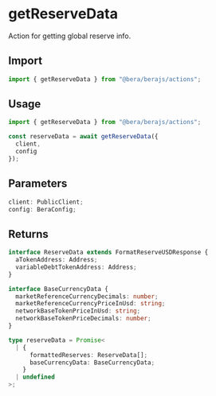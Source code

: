 # getReserveData

Action for getting global reserve info.

## Import

```ts
import { getReserveData } from "@bera/berajs/actions";
```

## Usage

```ts
import { getReserveData } from "@bera/berajs/actions";

const reserveData = await getReserveData({
  client,
  config
});
```

## Parameters

```ts
client: PublicClient;
config: BeraConfig;
```

## Returns

```ts
interface ReserveData extends FormatReserveUSDResponse {
  aTokenAddress: Address;
  variableDebtTokenAddress: Address;
}

interface BaseCurrencyData {
  marketReferenceCurrencyDecimals: number;
  marketReferenceCurrencyPriceInUsd: string;
  networkBaseTokenPriceInUsd: string;
  networkBaseTokenPriceDecimals: number;
}

type reserveData = Promise<
  | {
      formattedReserves: ReserveData[];
      baseCurrencyData: BaseCurrencyData;
    }
  | undefined
>;
```
